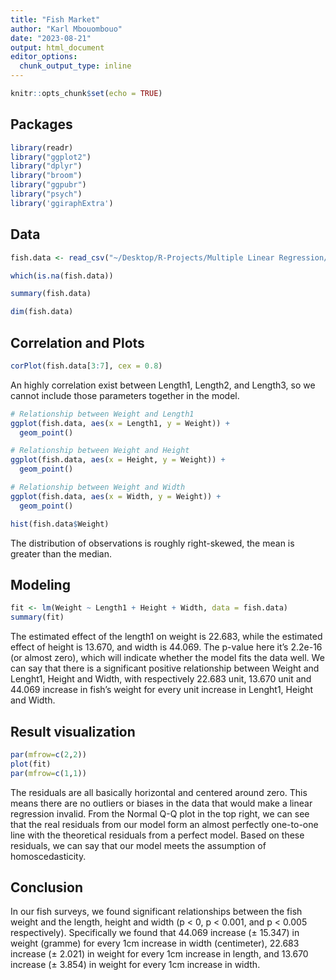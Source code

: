 ```yaml
---
title: "Fish Market"
author: "Karl Mbouombouo"
date: "2023-08-21"
output: html_document
editor_options: 
  chunk_output_type: inline
---
```


```r
knitr::opts_chunk$set(echo = TRUE)
```

## Packages

```r
library(readr)
library("ggplot2")
library("dplyr")
library("broom")
library("ggpubr")
library("psych")
library('ggiraphExtra')
```

## Data

```r
fish.data <- read_csv("~/Desktop/R-Projects/Multiple Linear Regression/Fish Market/Fish.csv")

which(is.na(fish.data))

summary(fish.data)

dim(fish.data)
```

## Correlation and Plots

```r
corPlot(fish.data[3:7], cex = 0.8)
```
An highly correlation exist between Length1, Length2, and Length3, so we cannot 
include those parameters together in the model.

```r
# Relationship between Weight and Length1
ggplot(fish.data, aes(x = Length1, y = Weight)) +
  geom_point()

# Relationship between Weight and Height
ggplot(fish.data, aes(x = Height, y = Weight)) +
  geom_point()

# Relationship between Weight and Width
ggplot(fish.data, aes(x = Width, y = Weight)) +
  geom_point()
```

```r
hist(fish.data$Weight)
```
The distribution of observations is roughly right-skewed, the mean is greater 
than the median.

## Modeling
```r
fit <- lm(Weight ~ Length1 + Height + Width, data = fish.data)
summary(fit)
```
The estimated effect of the length1 on weight is 22.683, while the estimated 
effect of height is 13.670, and width is 44.069.
The p-value here it's 2.2e-16 (or almost zero), which will indicate whether the 
model fits the data well.
We can say that there is a significant positive relationship between Weight and 
Lenght1, Height and Width, with respectively 22.683 unit, 13.670 unit and 44.069
increase in fish's weight for every unit increase in Lenght1, Height and Width.

## Result visualization
```r
par(mfrow=c(2,2))
plot(fit)
par(mfrow=c(1,1))
```
The residuals are all basically horizontal and centered around zero. This means
there are no outliers or biases in the data that would make a linear regression 
invalid.
From the Normal Q-Q plot in the top right, we can see that the real residuals 
from our model form an almost perfectly one-to-one line with the theoretical 
residuals from a perfect model.
Based on these residuals, we can say that our model meets the assumption of 
homoscedasticity.

## Conclusion
In our fish surveys, we found significant relationships between the fish weight 
and the length, height and width (p < 0, p < 0.001, and p < 0.005 respectively).
Specifically we found that 44.069 increase (± 15.347) in weight (gramme) for 
every 1cm increase in width (centimeter), 22.683 increase (± 2.021) in weight
for every 1cm increase in length, and 13.670 increase (± 3.854) in weight
for every 1cm increase in width.
